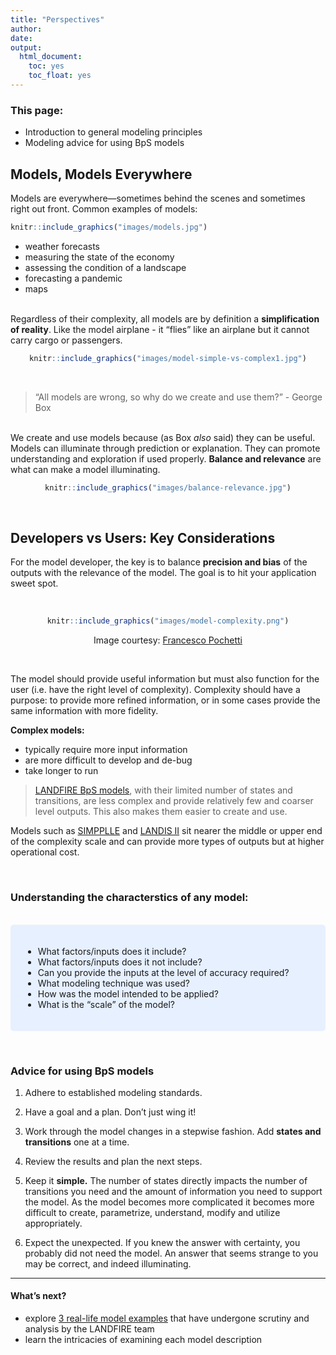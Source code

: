 ```yaml
---
title: "Perspectives"
author: 
date: 
output:
  html_document:
    toc: yes
    toc_float: yes
---
```

### This page:
+ Introduction to general modeling principles
+ Modeling advice for using BpS models


## Models, Models Everywhere


Models are everywhere—sometimes behind the scenes and sometimes right out front. Common examples of models:

```{=html}
<style type="text/css">
  .figure {
    float: right;
    width: 65%;
    padding: 10px;
    text-align: center;
  }
</style>
```


```r
knitr::include_graphics("images/models.jpg")

```

+ weather forecasts
+ measuring the state of the economy
+ assessing the condition of a landscape 
+ forecasting a pandemic
+ maps

<br>
Regardless of their complexity, all models are by definition a **simplification of reality**. Like the model airplane - it “flies” like an airplane but it cannot carry cargo or passengers.
<br>

<center>
```r
knitr::include_graphics("images/model-simple-vs-complex1.jpg")

```
</center>
<br>

>"All models are wrong, so why do we create and use them?" - George Box

<br>
We create and use models because (as Box _also_ said) they can be useful. Models can illuminate through prediction or explanation. They can promote understanding and exploration if used properly. **Balance and relevance** are what can make a model illuminating.

<center>
```r
knitr::include_graphics("images/balance-relevance.jpg")

```
</center>
<br>

## Developers vs Users: Key Considerations

For the model developer, the key is to balance **precision and bias** of the outputs with the relevance of the model. The goal is to hit your application sweet spot.

<br>

<center>

```r
knitr::include_graphics("images/model-complexity.png")

```

</center>
<center>
Image courtesy: [Francesco Pochetti](francescopochetti.com){target='blank'}
</center>
<br>

The model should provide useful information but must also function for the user (i.e. have the right level of complexity). Complexity should have a purpose: to provide more refined information, or in some cases provide the same information with more fidelity. 

**Complex models:**

+ typically require more input information
+ are more difficult to develop and de-bug
+ take longer to run 

>[LANDFIRE BpS models](./BpSmodels.html), with their limited number of states and transitions, are less complex and provide relatively few and coarser level outputs. This also makes them easier to create and use. 

Models such as [SIMPPLLE](https://www.fs.usda.gov/treesearch/pubs/40241){target='blank'} and [LANDIS II](http://www.landis-ii.org/){target='blank'} sit nearer the middle or upper end of the complexity scale and can provide more types of outputs but at higher operational cost.

<br>

### Understanding the characterstics of any model:
<br>
<style>
div.blue { background-color:#e6f0ff; border-radius: 5px; padding: 20px;}
</style>
<div class = "blue">
- What factors/inputs does it include? 
- What factors/inputs does it not include? 
- Can you provide the inputs at the level of accuracy required? 
- What modeling technique was used? 
- How was the model intended to be applied? 
- What is the “scale” of the model?
</div>
<br>

### Advice for using BpS models

1. Adhere to established modeling standards.

2. Have a goal and a plan. Don’t just wing it!

3. Work through the model changes in a stepwise fashion. Add **states and transitions** one at a time.

4. Review the results and plan the next steps.

5. Keep it **simple.** The number of states directly impacts the number of transitions you need and the amount of information you need to support the model. As the model becomes more complicated it becomes more difficult to create, parametrize, understand, modify and utilize appropriately.

6. Expect the unexpected. If you knew the answer with certainty, you probably did not need the model. An answer that seems strange to you may be correct, and indeed illuminating.

***

#### What's next?
+ explore [3 real-life model examples](./Examples.html) that have undergone scrutiny and analysis by the LANDFIRE team
+ learn the intricacies of examining each model description